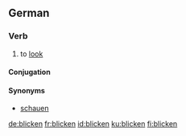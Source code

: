 ==German==

===Verb===
{{infl|de|verb}}

# to [[look]]

====Conjugation====
{{de-conj-weak|blick|geblickt|haben}}

====Synonyms====
*[[schauen]]

[[de:blicken]]
[[fr:blicken]]
[[id:blicken]]
[[ku:blicken]]
[[fi:blicken]]